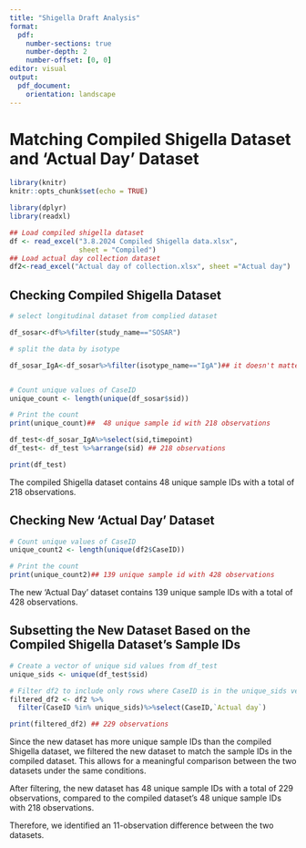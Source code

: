 ```yaml
---
title: "Shigella Draft Analysis"
format: 
  pdf:
    number-sections: true
    number-depth: 2
    number-offset: [0, 0]
editor: visual
output:
  pdf_document:
    orientation: landscape
---
```


# Matching Compiled Shigella Dataset and 'Actual Day' Dataset

```r
library(knitr)
knitr::opts_chunk$set(echo = TRUE)
```

```r
library(dplyr)
library(readxl)
```



```r
## Load compiled shigella dataset
df <- read_excel("3.8.2024 Compiled Shigella data.xlsx", 
                 sheet = "Compiled")
## Load actual day collection dataset
df2<-read_excel("Actual day of collection.xlsx", sheet ="Actual day")

```

## Checking Compiled Shigella Dataset
```r
# select longitudinal dataset from complied dataset

df_sosar<-df%>%filter(study_name=="SOSAR")

# split the data by isotype

df_sosar_IgA<-df_sosar%>%filter(isotype_name=="IgA")## it doesn't matter with choosing isotype


# Count unique values of CaseID
unique_count <- length(unique(df_sosar$sid))

# Print the count 
print(unique_count)##  48 unique sample id with 218 observations

df_test<-df_sosar_IgA%>%select(sid,timepoint)
df_test<- df_test %>%arrange(sid) ## 218 observations 

print(df_test)
```
The compiled Shigella dataset contains 48 unique sample IDs with a total of 218 observations.



## Checking New 'Actual Day' Dataset
```r
# Count unique values of CaseID
unique_count2 <- length(unique(df2$CaseID))

# Print the count
print(unique_count2)## 139 unique sample id with 428 observations

```

The new 'Actual Day' dataset contains 139 unique sample IDs with a total of 428 observations.

## Subsetting the New Dataset Based on the Compiled Shigella Dataset's Sample IDs

```r
# Create a vector of unique sid values from df_test
unique_sids <- unique(df_test$sid)

# Filter df2 to include only rows where CaseID is in the unique_sids vector
filtered_df2 <- df2 %>%
  filter(CaseID %in% unique_sids)%>%select(CaseID,`Actual day`)

print(filtered_df2) ## 229 observations

```

Since the new dataset has more unique sample IDs than the compiled Shigella dataset, we filtered the new dataset to match the sample IDs in the compiled dataset. This allows for a meaningful comparison between the two datasets under the same conditions.

After filtering, the new dataset has 48 unique sample IDs with a total of 229 observations, compared to the compiled dataset’s 48 unique sample IDs with 218 observations.

Therefore, we identified an 11-observation difference between the two datasets.